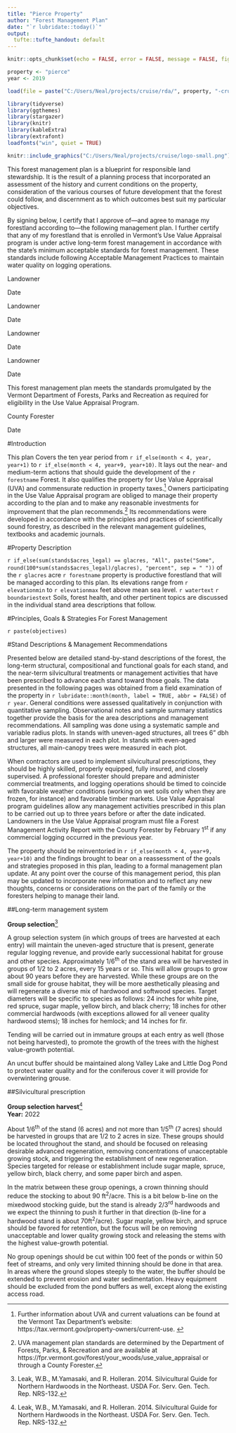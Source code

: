 ```yaml
---
title: "Pierce Property"
author: "Forest Management Plan"
date: "`r lubridate::today()`"
output:
  tufte::tufte_handout: default
---
```


```r
knitr::opts_chunk$set(echo = FALSE, error = FALSE, message = FALSE, fig.width = 5, fig.height = 3.75)
```

```r
property <- "pierce"
year <- 2019

load(file = paste("C:/Users/Neal/projects/cruise/rda/", property, "-cruise-", year, ".rda", sep = ""))

library(tidyverse)
library(ggthemes)
library(stargazer)
library(knitr)
library(kableExtra)
library(extrafont)
loadfonts("win", quiet = TRUE)
```

```r
knitr::include_graphics("C:/Users/Neal/projects/cruise/logo-small.png")
```

\begin{marginfigure}
\noindent \textit{\large Prepared by} 
\newline\indent Neal F. Maker and John D. Foppert  
\newline\indent Pekin Branch Forestry  
\newline\indent 1324 West County Road  
\newline\indent Calais, VT 05648  
\newline\indent (802) 229-9757  
\end{marginfigure}

\begin{marginfigure}
\noindent \textit{\large Owner}
\newline\indent `r owners`  
\newline\indent `r addressline1`
`r ifelse(is.na(addressline2), "", "\newline")`\indent `r if_else(is.na(addressline2), "", addressline2)`
\newline\indent `r citystatezip`  
\end{marginfigure}

\begin{marginfigure}
\noindent \textit{\large Property}   
\newline\indent `r paste(glacres, "acres", gldescrip, sep = " ")`   
\newline\indent `r paste(town, ", VT", sep = "")`  
\newline\indent SPAN `r span`  
\newline\indent Map delineation based on VMP  
\newline\indent Photo(s) `r photo`  
\end{marginfigure}

\begin{marginfigure}
\noindent \textit{\large Effective date of plan}  
\newline\indent April 1, `r if_else(month < 4, year, year+1)`  
\end{marginfigure}

\vspace{30pt}
\indent This forest management plan is a blueprint for responsible land stewardship.  It is the result of a planning process that incorporated an assessment of the history and current conditions on the property, consideration of the various courses of future development that the forest could follow, and discernment as to which outcomes best suit my particular objectives.

\vspace{5pt}
By signing below, I certify that I approve of---and agree to manage my forestland according to---the following management plan. I further certify that any of my forestland that is enrolled in Vermont's Use Value Appraisal program is under active long-term forest management in accordance with the state's minimum acceptable standards for forest management. These standards include following Acceptable Management Practices to maintain water quality on logging operations.  

\vspace{38pt}

\noindent\rule{9cm}{0.4pt} \rule{.3cm}{0pt} \rule{4cm}{0.4pt}  

\noindent Landowner \rule{7.7cm}{0pt} Date						

\vspace{18pt}

\noindent\rule{9cm}{0.4pt} \rule{.3cm}{0pt} \rule{4cm}{0.4pt}  

\noindent Landowner \rule{7.7cm}{0pt} Date	 

\vspace{18pt}

\noindent\rule{9cm}{0.4pt} \rule{.3cm}{0pt} \rule{4cm}{0.4pt}  

\noindent Landowner \rule{7.7cm}{0pt} Date	 

\vspace{18pt}

\noindent\rule{9cm}{0.4pt} \rule{.3cm}{0pt} \rule{4cm}{0.4pt}  

\noindent Landowner \rule{7.7cm}{0pt} Date  

\vspace{24pt}

This forest management plan meets the standards promulgated by the Vermont Department of Forests, Parks and Recreation as required for eligibility in the Use Value Appraisal Program.  

\vspace{22pt}

\noindent\rule{9cm}{0.4pt} \rule{.3cm}{0pt} \rule{4cm}{0.4pt}  

\noindent County Forester \rule{7cm}{0pt} Date

\pagebreak

#Introduction

This plan Covers the ten year period from `r if_else(month < 4, year, year+1)` to `r if_else(month < 4, year+9, year+10)`. It lays out the near- and medium-term actions that should guide the development of the `r forestname` Forest.  It also qualifies the property for Use Value Appraisal (UVA) and commensurate reduction in property taxes.^[Further information about UVA and current valuations can be found at the Vermont Tax Department's website: https://tax.vermont.gov/property-owners/current-use. \vspace{20pt}]  Owners participating in the Use Value Appraisal program are obliged to manage their property according to the plan and to make any reasonable investments for improvement that the plan recommends.^[UVA management plan standards are determined by the Department of Forests, Parks, & Recreation and are available at https://fpr.vermont.gov/forest/your_woods/use_value_appraisal or through a County Forester.]  Its recommendations were developed in accordance with the principles and practices of scientifically sound forestry, as described in the relevant management guidelines, textbooks and academic journals.

#Property Description

`r if_else(sum(stands$acres_legal) == glacres, "All", paste("Some", round(100*sum(stands$acres_legal)/glacres), "percent", sep = " "))` of the `r glacres` acre `r forestname` property is productive forestland that will be managed according to this plan. Its elevations range from `r elevationmin` to `r elevationmax` feet above mean sea level. `r watertext` `r boundariestext` Soils, forest health, and other pertinent topics are discussed in the individual stand area descriptions that follow.

#Principles, Goals & Strategies For Forest Management

`r paste(objectives)`

#Stand Descriptions & Management Recommendations

\begin{marginfigure}
\noindent \textit{\LARGE Management Schedule}
\vspace{10pt}

\noindent \textit{\large 2022}

\begin{itemize}
  \item Area 1: Group selection harvest  
\end{itemize}

\vspace{10pt}  
\noindent \textit{\large `r if_else(month < 4, year+9, year+10)`}  

\begin{itemize}
  \item Reinventory property
\end{itemize}
\end{marginfigure}

Presented below are detailed stand-by-stand descriptions of the forest, the long-term structural, compositional and functional goals for each stand, and the near-term silvicultural treatments or management activities that have been prescribed to advance each stand toward those goals.  The data presented in the following pages was obtained from a field examination of the property in `r lubridate::month(month, label = TRUE, abbr = FALSE)` of `r year`.  General conditions were assessed qualitatively in conjunction with quantitative sampling.  Observational notes and sample summary statistics together provide the basis for the area descriptions and management recommendations. All sampling was done using a systematic sample and variable radius plots. In stands with uneven-aged structures, all trees 6" dbh and larger were measured in each plot. In stands with even-aged structures, all main-canopy trees were measured in each plot.

When contractors are used to implement silvicultural prescriptions, they should be highly skilled, properly equipped, fully insured, and closely supervised.  A professional forester should prepare and administer commercial treatments, and logging operations should be timed to coincide with favorable weather conditions (working on wet soils only when they are frozen, for instance) and favorable timber markets.  Use Value Appraisal program guidelines allow any management activities prescribed in this plan to be carried out up to three years before or after the date indicated.  Landowners in the Use Value Appraisal program must file a Forest Management Activity Report with the County Forester by February 1^st^ if any commercial logging occurred in the previous year. 

The property should be reinventoried in `r if_else(month < 4, year+9, year+10)` and the findings brought to bear on a reassessment of the goals and strategies proposed in this plan, leading to a formal management plan update.  At any point over the course of this management period, this plan may be updated to incorporate new information and to reflect any new thoughts, concerns or considerations on the part of the family or the foresters helping to manage their land.

\newpage

##Long-term management system

**Group selection**^[Leak, W.B., M.Yamasaki, and R. Holleran. 2014. Silvicultural Guide for Northern Hardwoods in the Northeast. USDA For. Serv. Gen. Tech. Rep. NRS-132.] 

A group selection system (in which groups of trees are harvested at each entry) will maintain the uneven-aged structure that is present, generate regular logging revenue, and provide early successional habitat for grouse and other species.  Approximately 1/6^th^ of the stand area will be harvested in groups of 1/2 to 2 acres, every 15 years or so. This will allow groups to grow about 90 years before they are harvested. While these groups are on the small side for grouse habitat, they will be more aesthetically pleasing and will regenerate a diverse mix of hardwood and softwood species. Target diameters will be specific to species as follows: 24 inches for white pine, red spruce, sugar maple, yellow birch, and black cherry; 18 inches for other commercial hardwoods (with exceptions allowed for all veneer quality hardwood stems); 18 inches for hemlock; and 14 inches for fir.

Tending will be carried out in immature groups at each entry as well (those not being harvested), to promote the growth of the trees with the highest value-growth potential.

An uncut buffer should be maintained along Valley Lake and Little Dog Pond to protect water quality and for the coniferous cover it will provide for overwintering grouse.

##Silvicultural prescription

**Group selection harvest**^[Leak, W.B., M.Yamasaki, and R. Holleran. 2014. Silvicultural Guide for Northern Hardwoods in the Northeast. USDA For. Serv. Gen. Tech. Rep. NRS-132.]   
\noindent __Year:__ 2022  

About 1/6^th^ of the stand (6 acres) and not more than 1/5^th^ (7 acres) should be harvested in groups that are 1/2 to 2 acres in size.  These groups should be located throughout the stand, and should be focused on releasing desirable advanced regeneration, removing concentrations of unacceptable growing stock, and triggering the establishment of new regeneration. Species targeted for release or establishment include sugar maple, spruce, yellow birch, black cherry, and some paper birch and aspen.

In the matrix between these group openings, a crown thinning should reduce the stocking to about 90 ft^2^/acre. This is a bit below b-line on the mixedwood stocking guide, but the stand is already 2/3^rd^ hardwoods and we expect the thinning to push it further in that direction (b-line for a hardwood stand is about 70ft^2^/acre). Sugar maple, yellow birch, and spruce should be favored for retention, but the focus will be on removing unacceptable  and lower quality growing stock and releasing the stems with the highest value-growth potential.  

No group openings should be cut within 100 feet of the ponds or within 50 feet of streams, and only very limited thinning should be done in that area. In areas where the ground slopes steeply to the water, the buffer should be extended to prevent erosion and water sedimentation. Heavy equipment should be excluded from the pond buffers as well, except along the existing access road. 
